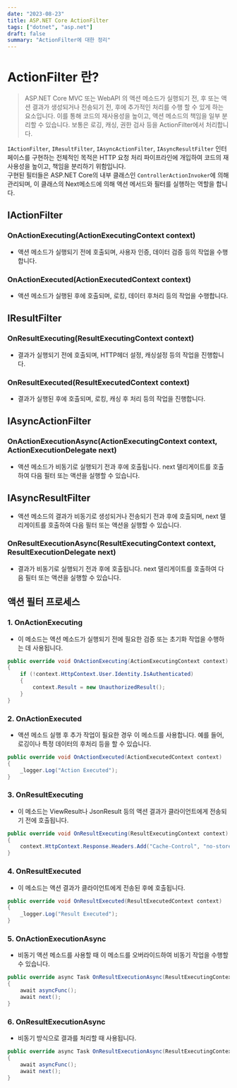 ```yaml
---
date: "2023-08-23"
title: ASP.NET Core ActionFilter
tags: ["dotnet", "asp.net"]
draft: false
summary: "ActionFilter에 대한 정리"
---
```


# ActionFilter 란?

> ASP.NET Core MVC 또는 WebAPI 의 액션 메소드가 실행되기 전, 후 또는 액션 결과가 생성되거나 전송되기 전, 후에 추가적인 처리를 수행 할 수 있게 하는 요소입니다.
> 이를 통해 코드의 재사용성을 높이고, 액션 메소드의 책임을 일부 분리할 수 있습니다. 보통은 로깅, 캐싱, 권한 검사 등을 ActionFilter에서 처리합니다.

`IActionFilter`, `IResultFilter`, `IAsyncActionFilter`, `IAsyncResultFilter` 인터페이스를 구현하는 전체적인 목적은 HTTP 요청 처리 파이프라인에
개입하여 코드의 재사용성을 높이고, 책임을 분리하기 위함입니다.<br/>
구현된 필터들은 ASP.NET Core의 내부 클래스인 `ControllerActionInvoker`에 의해 관리되며, 이 클래스의 Next메소드에 의해 액션 메서드와 필터를 실행하는 역할을 합니다.

## IActionFilter

### OnActionExecuting(ActionExecutingContext context)

- 액션 메소드가 실행되기 전에 호출되며, 사용자 인증, 데이터 검증 등의 작업을 수행합니다.

### OnActionExecuted(ActionExecutedContext context)

- 액션 메소드가 실행된 후에 호출되며, 로킹, 데이터 후처리 등의 작업을 수행합니다.

## IResultFilter

### OnResultExecuting(ResultExecutingContext context)

- 결과가 실행되기 전에 호출되며, HTTP헤더 설정, 캐싱설정 등의 작업을 진행합니다.

### OnResultExecuted(ResultExecutedContext context)

- 결과가 실행된 후에 호출되며, 로킹, 캐싱 후 처리 등의 작업을 진행합니다.

## IAsyncActionFilter

### OnActionExecutionAsync(ActionExecutingContext context, ActionExecutionDelegate next)

- 액션 메소드가 비동기로 실행되기 전과 후에 호출됩니다. next 델리게이트를 호출하여 다음 필터 또는 액션을 실행할 수 있습니다.

## IAsyncResultFilter

- 액션 메소드의 결과가 비동기로 생성되거나 전송되기 전과 후에 호출되며, next 델리게이트를 호출하여 다음 필터 또는 액션을 실행할 수 있습니다.

### OnResultExecutionAsync(ResultExecutingContext context, ResultExecutionDelegate next)

- 결과가 비동기로 실행되기 전과 후에 호출됩니다. next 델리게이트를 호출하여 다음 필터 또는 액션을 실행할 수 있습니다.

## 액션 필터 프로세스

### 1. OnActionExecuting

- 이 메소드는 액션 메소드가 실행되기 전에 필요한 검증 또는 초기화 작업을 수행하는 데 사용됩니다.

```csharp
public override void OnActionExecuting(ActionExecutingContext context)
{
    if (!context.HttpContext.User.Identity.IsAuthenticated)
    {
        context.Result = new UnauthorizedResult();
    }
}
```

### 2. OnActionExecuted

- 액션 메소드 실행 후 추가 작업이 필요한 경우 이 메소드를 사용합니다. 예를 들어, 로깅이나 특정 데이터의 후처리 등을 할 수 있습니다.

```csharp
public override void OnActionExecuted(ActionExecutedContext context)
{
    _logger.Log("Action Executed");
}
```

### 3. OnResultExecuting

- 이 메소드는 ViewResult나 JsonResult 등의 액션 결과가 클라이언트에게 전송되기 전에 호출됩니다.

```csharp
public override void OnResultExecuting(ResultExecutingContext context)
{
    context.HttpContext.Response.Headers.Add("Cache-Control", "no-store");
}
```

### 4. OnResultExecuted

- 이 메소드는 액션 결과가 클라이언트에게 전송된 후에 호출됩니다.

```csharp
public override void OnResultExecuted(ResultExecutedContext context)
{
    _logger.Log("Result Executed");
}
```

### 5. OnActionExecutionAsync

- 비동기 액션 메소드를 사용할 때 이 메소드를 오버라이드하여 비동기 작업을 수행할 수 있습니다.

```csharp
public override async Task OnResultExecutionAsync(ResultExecutingContext context, ResultExecutionDelegate next)
{
    await asyncFunc();
    await next();
}
```

### 6. OnResultExecutionAsync

- 비동기 방식으로 결과를 처리할 때 사용됩니다.

```csharp
public override async Task OnResultExecutionAsync(ResultExecutingContext context, ResultExecutionDelegate next)
{
    await asyncFunc();
    await next();
}
```
